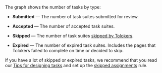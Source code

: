 The graph shows the number of tasks by type:

- **Submitted** — The number of task suites submitted for review.

- **Accepted** — The number of accepted task suites.

- **Skipped** — The number of task suites [skipped by Tolokers](/docs-new/guide/pool_statistic-pool#skipped-tasks).

- **Expired** — The number of expired task suites. Includes the pages that Tolokers failed to complete on time or decided to skip.

<Cut title="Recommendations">

If you have a lot of skipped or expired tasks, we recommend that you read our [Tips for designing tasks](/docs-new/guide/faq) and set up the [skipped assignments](/docs-new/guide/skipped-assignments) rule.

</Cut>
